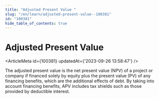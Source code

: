 ```yaml
---
title: "Adjusted Present Value "
slug: "/en/learn/adjusted-present-value--100381"
id: "100381"
hide_table_of_contents: true
---
```



# Adjusted Present Value 

<ArticleMeta id={100381} updatedAt={'2023-09-26 13:58:47'} />
<div className='border-solid border-b border-t-0 my-4 border-[var(--ifm-color-gray-300)]' />

The adjusted present value is the net present value (NPV) of a project or company if financed solely by equity plus the present value (PV) of any financing benefits, which are the additional effects of debt. By taking into account financing benefits, APV includes tax shields such as those provided by deductible interest.
